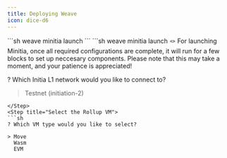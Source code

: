 ```yaml
---
title: Deploying Weave
icon: dice-d6
---
```


<Steps>
<Step title="Install Weave">

</Step>
<Step title="Create a new rollup">
```sh
weave minitia launch
```
</Step>
<Step title="Select Initia L1 Network to Connect To">
```sh
weave minitia launch
🪢 For launching Minitia, once all required configurations are complete,
it will run for a few blocks to set up neccesary components.
Please note that this may take a moment, and your patience is appreciated!


? Which Initia L1 network would you like to connect to?

> Testnet (initiation-2)
```
</Step>
<Step title="Select the Rollup VM">
```sh
? Which VM type would you like to select?

> Move
  Wasm
  EVM
```
</Step>
</Steps>
